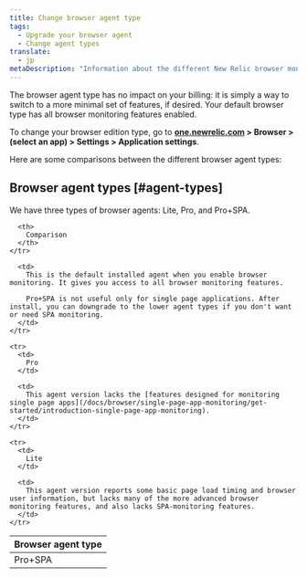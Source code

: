 ```yaml
---
title: Change browser agent type
tags:
  - Upgrade your browser agent
  - Change agent types
translate:
  - jp
metaDescription: "Information about the different New Relic browser monitoring agent types (Lite, Pro, or Pro+SPA)."
---
```


The browser agent type has no impact on your billing: it is simply a way to switch to a more minimal set of features, if desired. Your default browser type has all browser monitoring features enabled. 

To change your browser edition type, go to **[one.newrelic.com](https://one.newrelic.com/all-capabilities) > Browser > (select an app) > Settings > Application settings**.

Here are some comparisons between the different browser agent types: 

## Browser agent types [#agent-types]

We have three types of browser agents: Lite, Pro, and Pro+SPA. 

<table>
  <thead>
    <tr>
      <th style={{ width: "150px" }}>
        Browser agent type
      </th>

      <th>
        Comparison
      </th>
    </tr>
  </thead>

  <tbody>
    <tr>
      <td>
        Pro+SPA
      </td>

      <td>
        This is the default installed agent when you enable browser monitoring. It gives you access to all browser monitoring features. 

        Pro+SPA is not useful only for single page applications. After install, you can downgrade to the lower agent types if you don't want or need SPA monitoring.
      </td>
    </tr>

    <tr>
      <td>
        Pro
      </td>

      <td>
        This agent version lacks the [features designed for monitoring single page apps](/docs/browser/single-page-app-monitoring/get-started/introduction-single-page-app-monitoring).
      </td>
    </tr>

    <tr>
      <td>
        Lite
      </td>

      <td>
        This agent version reports some basic page load timing and browser user information, but lacks many of the more advanced browser monitoring features, and also lacks SPA-monitoring features.
      </td>
    </tr>
  </tbody>
</table>

